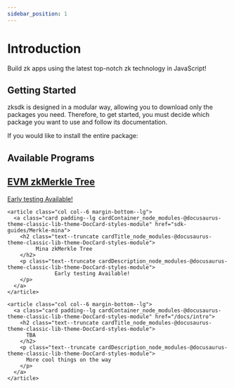```yaml
---
sidebar_position: 1
---
```


# Introduction

Build zk apps using the latest top-notch zk technology in JavaScript!

## Getting Started

zksdk is designed in a modular way, allowing you to download only the packages you need. Therefore, to get started, you must decide which package you want to use and follow its documentation.

If you would like to install the entire package:

## Available Programs
<article class="margin-top--lg">
  <section class="row list_node_modules-@docusaurus-theme-classic-lib-theme-DocCategoryGeneratedIndexPage-styles-module">
    <article class="col col--6 margin-bottom--lg">
      <a class="card padding--lg cardContainer_node_modules-@docusaurus-theme-classic-lib-theme-DocCard-styles-module" href="sdk-guides/Merkle-EVM">
        <h2 class="text--truncate cardTitle_node_modules-@docusaurus-theme-classic-lib-theme-DocCard-styles-module">
          EVM zkMerkle Tree
        </h2>
        <p class="text--truncate cardDescription_node_modules-@docusaurus-theme-classic-lib-theme-DocCard-styles-module">
          Early testing Available! 
        </p>
      </a>
    </article>


    <article class="col col--6 margin-bottom--lg">
      <a class="card padding--lg cardContainer_node_modules-@docusaurus-theme-classic-lib-theme-DocCard-styles-module" href="sdk-guides/Merkle-mina">
        <h2 class="text--truncate cardTitle_node_modules-@docusaurus-theme-classic-lib-theme-DocCard-styles-module">
             Mina zkMerkle Tree
        </h2>
        <p class="text--truncate cardDescription_node_modules-@docusaurus-theme-classic-lib-theme-DocCard-styles-module">
                   Early testing Available! 
        </p>
      </a>
    </article>
    
    <article class="col col--6 margin-bottom--lg">
      <a class="card padding--lg cardContainer_node_modules-@docusaurus-theme-classic-lib-theme-DocCard-styles-module" href="/docs/intro">
        <h2 class="text--truncate cardTitle_node_modules-@docusaurus-theme-classic-lib-theme-DocCard-styles-module">
          TBA
        </h2>
        <p class="text--truncate cardDescription_node_modules-@docusaurus-theme-classic-lib-theme-DocCard-styles-module">
          More cool things on the way
        </p>
      </a>
    </article>
  </section>
</article>